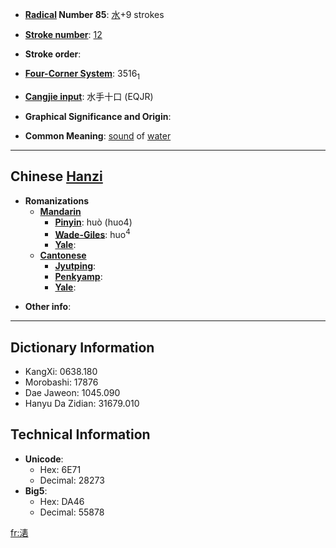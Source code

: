 * '''[[Wiktionary:Chinese radical index| Radical]] Number 85''': [[Wiktionary:Chinese radical index 水|水]]+9 strokes

* '''[[Wiktionary:Chinese total strokes index|Stroke number]]''': [[Wiktionary:Chinese total strokes index 12|12]]

* '''Stroke order''': 

* '''[[Wiktionary:Chinese four corner index|Four-Corner System]]''': 3516<sub>1</sub>

* '''[[Wiktionary:Chinese Cangjie index|Cangjie input]]''': 水手十口 (EQJR)

* '''Graphical Significance and Origin''': 

* '''Common Meaning''': [[sound]] of [[water]]

----

== Chinese [[Hanzi]] ==

* '''Romanizations'''
** '''[[Mandarin]]'''
*** '''[[Pinyin]]''': huò (huo4)
*** '''[[Wade-Giles]]''': huo<sup>4</sup>
*** '''[[Yale]]''': 
** '''[[Cantonese]]'''
*** '''[[Jyutping]]''':
*** '''[[Penkyamp]]''': 
*** '''[[Yale]]''': 

* '''Other info''': 

----

== Dictionary Information ==

* KangXi: 0638.180
* Morobashi: 17876
* Dae Jaweon: 1045.090
* Hanyu Da Zidian: 31679.010

== Technical Information ==

* '''Unicode''':
** Hex: 6E71
** Decimal: 28273
* '''Big5''':
** Hex: DA46
** Decimal: 55878

[[fr:湱]]